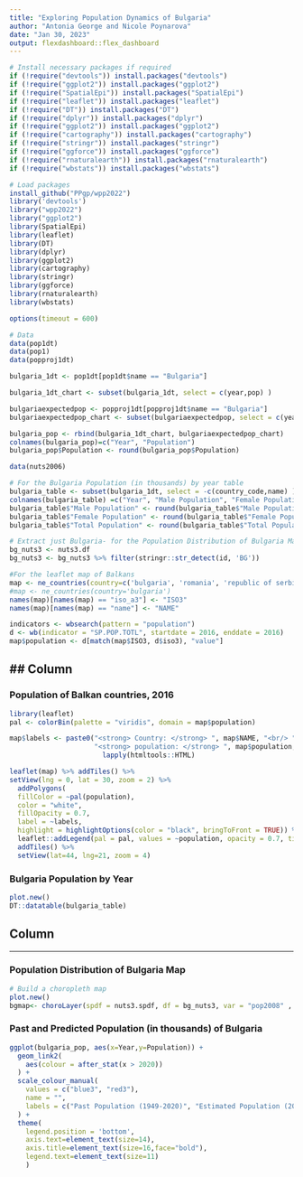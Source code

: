 ```yaml
---
title: "Exploring Population Dynamics of Bulgaria"
author: "Antonia George and Nicole Poynarova"
date: "Jan 30, 2023"
output: flexdashboard::flex_dashboard
---
```


```r
# Install necessary packages if required
if (!require("devtools")) install.packages("devtools")
if (!require("ggplot2")) install.packages("ggplot2")
if (!require("SpatialEpi")) install.packages("SpatialEpi")
if (!require("leaflet")) install.packages("leaflet")
if (!require("DT")) install.packages("DT")
if (!require("dplyr")) install.packages("dplyr")
if (!require("ggplot2")) install.packages("ggplot2")
if (!require("cartography")) install.packages("cartography")
if (!require("stringr")) install.packages("stringr")
if (!require("ggforce")) install.packages("ggforce")
if (!require("rnaturalearth")) install.packages("rnaturalearth")
if (!require("wbstats")) install.packages("wbstats")

# Load packages
install_github("PPgp/wpp2022")
library('devtools')
library("wpp2022")
library("ggplot2")
library(SpatialEpi)
library(leaflet)
library(DT)
library(dplyr)
library(ggplot2)
library(cartography)
library(stringr)
library(ggforce)
library(rnaturalearth)
library(wbstats)

options(timeout = 600)

# Data
data(pop1dt)
data(pop1)
data(popproj1dt)

bulgaria_1dt <- pop1dt[pop1dt$name == "Bulgaria"]

bulgaria_1dt_chart <- subset(bulgaria_1dt, select = c(year,pop) )

bulgariaexpectedpop <- popproj1dt[popproj1dt$name == "Bulgaria"]
bulgariaexpectedpop_chart <- subset(bulgariaexpectedpop, select = c(year,pop) )

bulgaria_pop <- rbind(bulgaria_1dt_chart, bulgariaexpectedpop_chart)
colnames(bulgaria_pop)=c("Year", "Population")
bulgaria_pop$Population <- round(bulgaria_pop$Population)

data(nuts2006)

# For the Bulgaria Population (in thousands) by year table
bulgaria_table <- subset(bulgaria_1dt, select = -c(country_code,name) )
colnames(bulgaria_table) =c("Year", "Male Population", "Female Population", "Total Population")
bulgaria_table$"Male Population" <- round(bulgaria_table$"Male Population")*1000
bulgaria_table$"Female Population" <- round(bulgaria_table$"Female Population")*1000
bulgaria_table$"Total Population" <- round(bulgaria_table$"Total Population")*1000

# Extract just Bulgaria- for the Population Distribution of Bulgaria Map
bg_nuts3 <- nuts3.df
bg_nuts3 <- bg_nuts3 %>% filter(stringr::str_detect(id, 'BG'))

#For the leaflet map of Balkans
map <- ne_countries(country=c('bulgaria', 'romania', 'republic of serbia', 'greece', 'macedonia', 'albania', 'kosovo', 'montenegro', 'croatia', 'bosnia and herzegovina'))
#map <- ne_countries(country='bulgaria')
names(map)[names(map) == "iso_a3"] <- "ISO3"
names(map)[names(map) == "name"] <- "NAME"

indicators <- wbsearch(pattern = "population")
d <- wb(indicator = "SP.POP.TOTL", startdate = 2016, enddate = 2016)
map$population <- d[match(map$ISO3, d$iso3), "value"]
```


## Column {data-width=600}
------------------------------------------------------------------------

### Population of Balkan countries, 2016
```r
library(leaflet)
pal <- colorBin(palette = "viridis", domain = map$population)

map$labels <- paste0("<strong> Country: </strong> ", map$NAME, "<br/> ",
                     "<strong> population: </strong> ", map$population, "<br/> ") %>%
                       lapply(htmltools::HTML)

leaflet(map) %>% addTiles() %>% 
setView(lng = 0, lat = 30, zoom = 2) %>%
  addPolygons(
  fillColor = ~pal(population),
  color = "white",
  fillOpacity = 0.7,
  label = ~labels,
  highlight = highlightOptions(color = "black", bringToFront = TRUE)) %>%
  leaflet::addLegend(pal = pal, values = ~population, opacity = 0.7, title = "population")%>%
  addTiles() %>%
  setView(lat=44, lng=21, zoom = 4) 
```

### Bulgaria Population by Year

```r
plot.new()
DT::datatable(bulgaria_table)
```


## Column {data-width=400}

------------------------------------------------------------------------

### Population Distribution of Bulgaria Map

```r
# Build a choropleth map
plot.new()
bgmap<- choroLayer(spdf = nuts3.spdf, df = bg_nuts3, var = "pop2008" , legend.pos = "right", legend.title.txt = "Population") + layoutLayer(title = "Population Distribution of Bulgaria, 2008")
```


### Past and Predicted Population (in thousands) of Bulgaria 

```r
ggplot(bulgaria_pop, aes(x=Year,y=Population)) +
  geom_link2(
    aes(colour = after_stat(x > 2020))
  ) +
  scale_colour_manual(
    values = c("blue3", "red3"),
    name = "", 
    labels = c("Past Population (1949-2020)", "Estimated Population (2020-2100)")
  ) +
  theme(
    legend.position = 'bottom',
    axis.text=element_text(size=14),
    axis.title=element_text(size=16,face="bold"),
    legend.text=element_text(size=11)
    )
```

